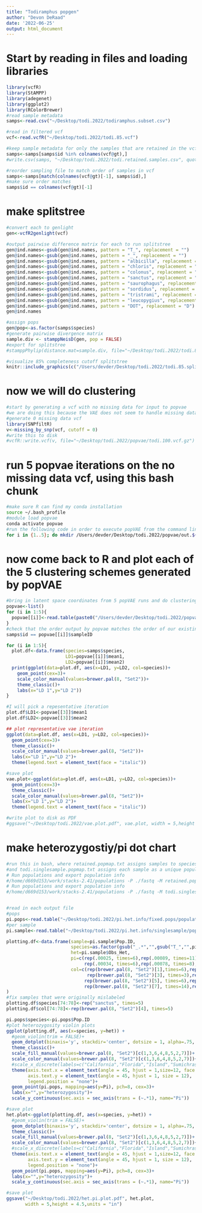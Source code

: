 ```yaml
---
title: "Todiramphus popgen"
author: "Devon DeRaad"
date: '2022-06-25'
output: html_document
---
```


# Start by reading in files and loading libraries
```r
library(vcfR)
library(StAMPP)
library(adegenet)
library(ggplot2)
library(RColorBrewer)
#read sample metadata
samps<-read.csv("~/Desktop/todi.2022/todiramphus.subset.csv")

#read in filtered vcf
vcf<-read.vcfR("~/Desktop/todi.2022/todi.85.vcf")

#keep sample metadata for only the samples that are retained in the vcf
samps<-samps[samps$id %in% colnames(vcf@gt),]
#write.csv(samps, "~/Desktop/todi.2022/todi.retained.samples.csv", quote = F, row.names = F)

#reorder sampling file to match order of samples in vcf
samps<-samps[match(colnames(vcf@gt)[-1], samps$id),]
#make sure order matches
samps$id == colnames(vcf@gt)[-1]
```

# make splitstree
```r
#convert each to genlight
gen<-vcfR2genlight(vcf)

#output pairwise difference matrix for each to run splitstree
gen@ind.names<-gsub(gen@ind.names, pattern = "T_", replacement = "")
gen@ind.names<-gsub(gen@ind.names, pattern = "_", replacement = "")
gen@ind.names<-gsub(gen@ind.names, pattern = "albicilla", replacement = "alb")
gen@ind.names<-gsub(gen@ind.names, pattern = "chloris", replacement = "chlor")
gen@ind.names<-gsub(gen@ind.names, pattern = "colonus", replacement = "col")
gen@ind.names<-gsub(gen@ind.names, pattern = "sanctus", replacement = "san")
gen@ind.names<-gsub(gen@ind.names, pattern = "saurophagus", replacement = "saur")
gen@ind.names<-gsub(gen@ind.names, pattern = "sordidus", replacement = "sord")
gen@ind.names<-gsub(gen@ind.names, pattern = "tristrami", replacement = "tris")
gen@ind.names<-gsub(gen@ind.names, pattern = "leucopygius", replacement = "leu")
gen@ind.names<-gsub(gen@ind.names, pattern = "DOT", replacement = "D")
gen@ind.names

#assign pops
gen@pop<-as.factor(samps$species)
#generate pairwise divergence matrix
sample.div <- stamppNeisD(gen, pop = FALSE)
#export for splitstree
#stamppPhylip(distance.mat=sample.div, file="~/Desktop/todi.2022/todi.85.splits.txt")

#visualize 85% completeness cutoff splitstree
knitr::include_graphics(c("/Users/devder/Desktop/todi.2022/todi.85.splitstree.png"))
```

# now we will do clustering
```r
#start by generating a vcf with no missing data for input to popvae
#we are doing this because the VAE does not seem to handle missing data well and clusters samples strangely in the presence of missing data
#generate 0 missing data vcf
library(SNPfiltR)
v<-missing_by_snp(vcf, cutoff = 0)
#write this to disk
#vcfR::write.vcf(v, file="~/Desktop/todi.2022/popvae/todi.100.vcf.gz")
```

# run 5 popvae iterations on the no missing data vcf, using this bash chunk
```bash
#make sure R can find my conda installation
source ~/.bash_profile
#module load popvae
conda activate popvae
#run the following code in order to execute popVAE from the command line 10 times
for i in {1..5}; do mkdir /Users/devder/Desktop/todi.2022/popvae/out.${i}; popvae.py --infile /Users/devder/Desktop/todi.2022/popvae/todi.100.vcf.gz --out /Users/devder/Desktop/todi.2022/popvae/out.${i}/todi.rad --seed 50; done
```

# now come back to R and plot each of the 5 clustering schemes generated by popVAE
```r
#bring in latent space coordinates from 5 popVAE runs and do clustering analysis here:
popvae<-list()
for (i in 1:5){
  popvae[[i]]<-read.table(paste0("/Users/devder/Desktop/todi.2022/popvae/out.",{i},"/todi.rad_latent_coords.txt"), header = T)
}
#check that the order output by popvae matches the order of our existing sampling data frame
samps$id == popvae[[i]]$sampleID

for (i in 1:5){
  plot.df<-data.frame(species=samps$species,
                      LD1=popvae[[i]]$mean1,
                      LD2=popvae[[i]]$mean2)
  print(ggplot(data=plot.df, aes(x=LD1, y=LD2, col=species))+
    geom_point(cex=3)+
    scale_color_manual(values=brewer.pal(8, "Set2"))+
    theme_classic()+
    labs(x="LD 1",y="LD 2"))
}

#I will pick a repesentative iteration
plot.df$LD1<-popvae[[3]]$mean1
plot.df$LD2<-popvae[[3]]$mean2

## plot representative vae iteration
ggplot(data=plot.df, aes(x=LD1, y=LD2, col=species))+
  geom_point(cex=3)+
  theme_classic()+
  scale_color_manual(values=brewer.pal(8, "Set2"))+
  labs(x="LD 1",y="LD 2")+
  theme(legend.text = element_text(face = "italic"))

#save plot
vae.plot<-ggplot(data=plot.df, aes(x=LD1, y=LD2, col=species))+
  geom_point(cex=3)+
  theme_classic()+
  scale_color_manual(values=brewer.pal(8, "Set2"))+
  labs(x="LD 1",y="LD 2")+
  theme(legend.text = element_text(face = "italic"))

#write plot to disk as PDF
#ggsave("~/Desktop/todi.2022/vae.plot.pdf", vae.plot, width = 5,height = 2.75,units = "in")
```

# make heterozygostiy/pi dot chart
```r
#run this in bash, where retained.popmap.txt assigns samples to species, to get species level pi estimates
#and todi.singlesample.popmap.txt assigns each sample as a unique population to get per individual heterozygosity estimates
# Run populations and export population info
#/home/d669d153/work/stacks-2.41/populations -P ./fastq -M retained.popmap.txt --fstats -O /home/d669d153/work/todi.subset.2022/fixed.pops
# Run populations and export population info
#/home/d669d153/work/stacks-2.41/populations -P ./fastq -M todi.singlesample.popmap.txt -O /home/d669d153/work/todi.subset.2022/singlesample


#read in each output file
#pops
pi.pops<-read.table("~/Desktop/todi.2022/pi.het.info/fixed.pops/populations.sumstats_summary.tsv", header=T, sep='\t')
#per sample
pi.sample<-read.table("~/Desktop/todi.2022/pi.het.info/singlesample/populations.sumstats_summary.tsv", header=T, sep='\t')

plotting.df<-data.frame(sample=pi.sample$Pop.ID,
                        species=as.factor(gsub("_.*","",gsub("T_","",pi.sample$Pop.ID))),
                        het=pi.sample$Obs_Het,
                        pi=c(rep(.00025, times=6),rep(.00089, times=11),rep(.0008, times=3),rep(.00109, times=30),
                             rep(.00034, times=6),rep(.00078, times=8),rep(.00074, times=14),rep(.00082, times=5)),
                        col=c(rep(brewer.pal(8, "Set2")[1],times=6),rep(brewer.pal(8,"Set2")[2], times=11),
                              rep(brewer.pal(8, "Set2")[3], times=3),rep(brewer.pal(8, "Set2")[4], times=30),
                             rep(brewer.pal(8, "Set2")[5], times=6),rep(brewer.pal(8, "Set2")[6], times=8),
                             rep(brewer.pal(8, "Set2")[7], times=14),rep(brewer.pal(8, "Set2")[8], times=5))
)
#fix samples that were originally mislabeled
plotting.df$species[74:78]<-rep("sanctus", times=5)
plotting.df$col[74:78]<-rep(brewer.pal(8, "Set2")[4], times=5)

pi.pops$species<-pi.pops$Pop.ID
#plot heterozygosity violin plots
ggplot(plotting.df, aes(x=species, y=het)) + 
  #geom_violin(trim = FALSE)+
  geom_dotplot(binaxis='y', stackdir='center', dotsize = 1, alpha=.75, aes(fill=col,color=col))+
  theme_classic()+
  scale_fill_manual(values=brewer.pal(8, "Set2")[c(1,3,6,4,8,5,2,7)])+
  scale_color_manual(values=brewer.pal(8, "Set2")[c(1,3,6,4,8,5,2,7)])+
  #scale_x_discrete(labels=c("California","Florida","Island","Sumichrast","Texas","Woodhouse"))+
  theme(axis.text.x = element_text(angle = 45, hjust = 1,size=12, face = "italic", color="black"),
        axis.text.y = element_text(angle = 45, hjust = 1, size = 12),
        legend.position = "none")+
  geom_point(pi.pops, mapping=aes(y=Pi), pch=8, cex=3)+
  labs(x="",y="heterozygosity")+
  scale_y_continuous(sec.axis = sec_axis(trans = (~.*1), name="Pi"))

#save plot
het.plot<-ggplot(plotting.df, aes(x=species, y=het)) + 
  #geom_violin(trim = FALSE)+
  geom_dotplot(binaxis='y', stackdir='center', dotsize = 1, alpha=.75, aes(fill=col,color=col))+
  theme_classic()+
  scale_fill_manual(values=brewer.pal(8, "Set2")[c(1,3,6,4,8,5,2,7)])+
  scale_color_manual(values=brewer.pal(8, "Set2")[c(1,3,6,4,8,5,2,7)])+
  #scale_x_discrete(labels=c("California","Florida","Island","Sumichrast","Texas","Woodhouse"))+
  theme(axis.text.x = element_text(angle = 45, hjust = 1,size=12, face = "italic", color="black"),
        axis.text.y = element_text(angle = 45, hjust = 1, size = 12),
        legend.position = "none")+
  geom_point(pi.pops, mapping=aes(y=Pi), pch=8, cex=3)+
  labs(x="",y="heterozygosity")+
  scale_y_continuous(sec.axis = sec_axis(trans = (~.*1), name="Pi"))

#save plot
ggsave("~/Desktop/todi.2022/het.pi.plot.pdf", het.plot,
       width = 5,height = 4.5,units = "in")

```

